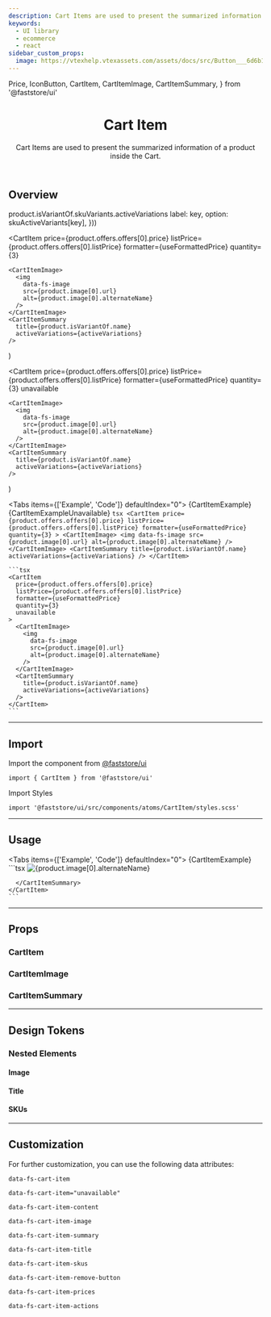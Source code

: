 ```yaml
---
description: Cart Items are used to present the summarized information of a product inside the Cart.
keywords:
  - UI library
  - ecommerce
  - react
sidebar_custom_props:
  image: https://vtexhelp.vtexassets.com/assets/docs/src/Button___6d6b16886d5d7e2a05dba8c45c075796.png
---
```


  Price,
  IconButton,
  CartItem,
  CartItemImage,
  CartItemSummary,
} from '@faststore/ui'


<header>

# Cart Item

Cart Items are used to present the summarized information of a product inside the Cart.

</header>

## Overview

  product.isVariantOf.skuVariants.activeVariations
  label: key,
  option: skuActiveVariants[key],
}))

  <CartItem
    price={product.offers.offers[0].price}
    listPrice={product.offers.offers[0].listPrice}
    formatter={useFormattedPrice}
    quantity={3}
  >
    <CartItemImage>
      <img
        data-fs-image
        src={product.image[0].url}
        alt={product.image[0].alternateName}
      />
    </CartItemImage>
    <CartItemSummary
      title={product.isVariantOf.name}
      activeVariations={activeVariations}
    />
  </CartItem>
)

  <CartItem
    price={product.offers.offers[0].price}
    listPrice={product.offers.offers[0].listPrice}
    formatter={useFormattedPrice}
    quantity={3}
    unavailable
  >
    <CartItemImage>
      <img
        data-fs-image
        src={product.image[0].url}
        alt={product.image[0].alternateName}
      />
    </CartItemImage>
    <CartItemSummary
      title={product.isVariantOf.name}
      activeVariations={activeVariations}
    />
  </CartItem>
)

<Tabs items={['Example', 'Code']} defaultIndex="0">
  <Tab>
    <OverviewSection>
      {CartItemExample}
      {CartItemExampleUnavailable}
    </OverviewSection>
  </Tab>
  <Tab>
    ```tsx
    <CartItem
      price={product.offers.offers[0].price}
      listPrice={product.offers.offers[0].listPrice}
      formatter={useFormattedPrice}
      quantity={3}
    >
      <CartItemImage>
        <img
          data-fs-image
          src={product.image[0].url}
          alt={product.image[0].alternateName}
        />
      </CartItemImage>
      <CartItemSummary
        title={product.isVariantOf.name}
        activeVariations={activeVariations}
      />
    </CartItem>
    ```

    ```tsx
    <CartItem
      price={product.offers.offers[0].price}
      listPrice={product.offers.offers[0].listPrice}
      formatter={useFormattedPrice}
      quantity={3}
      unavailable
    >
      <CartItemImage>
        <img
          data-fs-image
          src={product.image[0].url}
          alt={product.image[0].alternateName}
        />
      </CartItemImage>
      <CartItemSummary
        title={product.isVariantOf.name}
        activeVariations={activeVariations}
      />
    </CartItem>
    ```

  </Tab>
</Tabs>

---

## Import

Import the component from <a href="https://www.faststore.dev/reference/ui/get-started-faststore-ui">@faststore/ui</a>

```tsx
import { CartItem } from '@faststore/ui'
```

Import Styles

```tsx
import '@faststore/ui/src/components/atoms/CartItem/styles.scss'
```

---

## Usage

<Tabs items={['Example', 'Code']} defaultIndex="0">
  <Tab>
    <OverviewSection>{CartItemExample}</OverviewSection>
  </Tab>
  <Tab>
    ```tsx
      <CartItem
      price={product.offers.offers[0].price}
      listPrice={product.offers.offers[0].listPrice}
      formatter={useFormattedPrice}
      quantity={3}
    >
      <CartItemImage>
        <img
          data-fs-image
          src={product.image[0].url}
          alt={product.image[0].alternateName}
        />
      </CartItemImage>
      <CartItemSummary title={product.isVariantOf.name}>

      </CartItemSummary>
    </CartItem>
    ```

  </Tab>
</Tabs>

---

## Props

### CartItem

<PropsSection name="CartItem" />

### CartItemImage

<PropsSection name="CartItemImage" />

### CartItemSummary

<PropsSection name="CartItemSummary" />

---

## Design Tokens

<TokenTable>
  <TokenRow token="--fs-cart-item-padding" value="var(--fs-spacing-3)" />
  <TokenRow
    token="--fs-cart-item-bkg-color"
    value="var(--fs-control-bkg)"
    isColor
  />
  <TokenDivider />
  <TokenRow
    token="--fs-cart-item-border-width"
    value="var(--fs-border-width)"
  />
  <TokenRow
    token="--fs-cart-item-border-color"
    value="var(--fs-border-color-light)"
    isColor
  />
  <TokenRow
    token="--fs-cart-item-border-radius"
    value="var(--fs-border-radius)"
  />
</TokenTable>

### Nested Elements

#### Image

<TokenTable>
  <TokenRow
    token="--fs-cart-item-image-border-radius"
    value="var(--fs-cart-item-border-radius)"
  />
  <TokenRow token="--fs-cart-item-image-width" value="var(--fs-spacing-8)" />
  <TokenRow
    token="--fs-cart-item-image-height"
    value="var(--fs-cart-item-image-width)"
  />
</TokenTable>

#### Title

<TokenTable>
  <TokenRow
    token="--fs-cart-item-title-margin-bottom"
    value="var(--fs-spacing-0)"
  />
  <TokenRow token="--fs-cart-item-title-line-height" value="1.2" />
  <TokenRow
    token="--fs-cart-item-title-color"
    value="var(--fs-color-text)"
    isColor
  />
</TokenTable>

#### SKUs

<TokenTable>
  <TokenRow
    token="--fs-cart-item-skus-margin-top"
    value="var(--fs-spacing-0)"
  />
  <TokenRow
    token="--fs-cart-item-skus-text-size"
    value="var(--fs-text-size-legend)"
  />
  <TokenRow
    token="--fs-cart-item-skus-text-color"
    value="var(--fs-color-text-light)"
    isColor
  />
  <TokenRow
    token="--fs-cart-item-skus-line-height"
    value="var(--fs-text-size-body)"
  />
  <TokenRow
    token="--fs-cart-item-skus-column-gap"
    value="var(--fs-spacing-1)"
  />
  <TokenRow token="--fs-cart-item-skus-row-gap" value="var(--fs-spacing-0)" />
</TokenTable>

---

## Customization

For further customization, you can use the following data attributes:

`data-fs-cart-item`

`data-fs-cart-item="unavailable"`

`data-fs-cart-item-content`

`data-fs-cart-item-image`

`data-fs-cart-item-summary`

`data-fs-cart-item-title`

`data-fs-cart-item-skus`

`data-fs-cart-item-remove-button`

`data-fs-cart-item-prices`

`data-fs-cart-item-actions`
